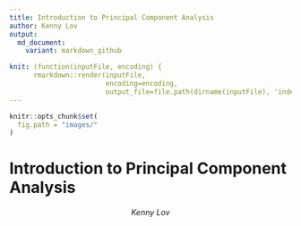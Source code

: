 ```yaml
---
title: Introduction to Principal Component Analysis
author: Kenny Lov
output:
  md_document:
    variant: markdown_github

knit: (function(inputFile, encoding) { 
      rmarkdown::render(inputFile,
                        encoding=encoding, 
                        output_file=file.path(dirname(inputFile), 'index.md')) })
---
```



```r
knitr::opts_chunk$set(
  fig.path = "images/"
)
```


# __Introduction to Principal Component Analysis__

<p style = 'text-align:center;'>
<em>Kenny Lov</em><br><br>
</p>
